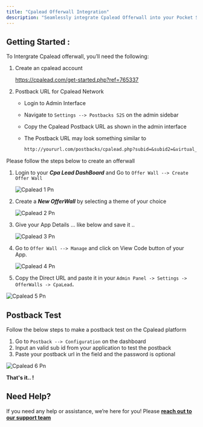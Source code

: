 ```yaml
---
title: "Cpalead Offerwall Integration"
description: "Seamlessly integrate Cpalead Offerwall into your Pocket Script application"
---
```


## **Getting Started :**

To Intergrate Cpalead offerwall, you’ll need the following:

1. Create an cpalead account

   https://cpalead.com/get-started.php?ref=765337
2. Postback URL for Cpalead Network
   - Login to Admin Interface
   - Navigate to `Settings --> Postbacks S2S` on the admin sidebar
   - Copy the Cpalead Postback URL as shown in the admin interface
   - The Postback URL may look something similar to

     ```markdown
     http://yoururl.com/postbacks/cpalead.php?subid=&subid2=&virtual_currency=
     ```

Please follow the steps below to create an offerwall

1. Login to your **_Cpa Lead DashBoard_** and Go to `Offer Wall --> Create Offer Wall`

   ![Cpalead 1 Pn](/images/cpalead_1.png)
2. Create a **_New OfferWall_** by selecting a theme of your choice

   ![Cpalead 2 Pn](/images/cpalead_2.png)
3. Give your App Details ... like below and save it ..

   ![Cpalead 3 Pn](/images/cpalead_3.png)
4. Go to `Offer Wall --> Manage` and click on View Code button of your App.

   ![Cpalead 4 Pn](/images/cpalead_4.png)
5. Copy the Direct URL and paste it in your `Admin Panel -> Settings -> OfferWalls -> CpaLead`**.**

![Cpalead 5 Pn](/images/cpalead_5.png)

## Postback Test

Follow the below steps to make a postback test on the Cpalead platform

1. Go to `Postback --> Configuration` on the dashboard
2. Input an valid sub id from your application to test the postback
3. Paste your postback url in the field and the password is optional

![Cpalead 6 Pn](/images/cpalead_6.png)

**That's it.. \!**

## **Need Help?**

If you need any help or assistance, we’re here for you\! Please [**reach out to our support team**](https://droidoxy.com/support/)